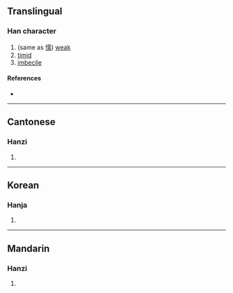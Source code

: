 {{character info/new}}
==Translingual==

===Han character===
{{Han char|rn=5|rad=乙|as=10|sn=11|four=|canj=KNMBK|ids=⿺九耎}}

# (same as [[懦]]) [[weak]]
# [[timid]]
# [[imbecile]]

====References====
* {{Han ref|kx=0084.310|hdz=42813.010|uh=3421|ud=13345}}

----

==Cantonese==

===Hanzi===
{{yue-hanzi|jyut=[[no6]]|y=no6}}

# {{defn|lang=yue|sort=乙10}}

----

==Korean==

===Hanja===
{{ko-hanja|hangeul=유|rv=yu|mr=yu|y=yu|eumhun=나약하다|ehrv=nayakhada|ehmr=nayakhada|ehy=nayakhata}}

# {{defn|lang=ko|sort=乙10}}

----

==Mandarin==

===Hanzi===
{{cmn-hanzi|pin=[[nuò]] ([[nuo4]])|wg=no<sup>4</sup>}}

# {{defn|lang=cmn|sort=乙10}}